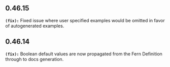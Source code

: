## 0.46.15
**`(fix):`** Fixed issue where user specified examples would be omitted in favor of autogenerated examples.


## 0.46.14
**`(fix):`** Boolean default values are now propagated from the Fern Definition through to docs generation.


